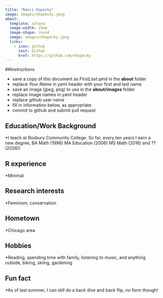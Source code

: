 ```yaml
---
title: "Nanci Kopecky"
image: images/nkopecky.jpeg
about:
  template: solana
  image-width: 15em
  image-shape: round
  image: images/nkopecky.jpeg
  links:
    - icon: github
      text: Github
      href: https://github.com/nkopecky
---
```


##Instructions

-   save a copy of this document as *FirstLast.qmd* in the **about** folder
-   replace *Your Name* in yaml header with your first and last name
-   save an image (jpeg, png) to use in the **about/images** folder
-   replace image names in yaml header
-   replace github user name
-   fill in information below, as appropriate
-   commit to github and submit pull request

## Education/Work Background

\*I teach at Roxbury Community College. So far, every ten years I earn a new degree, BA Math (1996) MA Education (2006) MS Math (2016) and ?? (2026)!

## R experience

\*Minimal

## Research interests

\*Feminism, conservation

## Hometown

\*Chicago area

## Hobbies

\*Reading, spending time with family, listening to music, and anything outside, biking, skiing, gardening

## Fun fact

\*As of last summer, I can still do a back dive and back flip, no form though!
